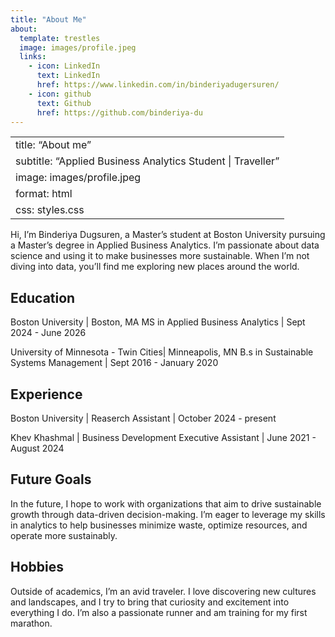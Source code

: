 ```yaml
---
title: "About Me"
about:
  template: trestles
  image: images/profile.jpeg
  links:
    - icon: LinkedIn
      text: LinkedIn
      href: https://www.linkedin.com/in/binderiyadugersuren/
    - icon: github
      text: Github
      href: https://github.com/binderiya-du
---
```


---
title: "About me"
subtitle: "Applied Business Analytics Student | Traveller"
image: images/profile.jpeg
format: html
css: styles.css
---


Hi, I'm Binderiya Dugsuren, a Master's student at Boston University pursuing a Master's degree in Applied Business Analytics. I'm passionate about data science and using it to make businesses more sustainable. When I’m not diving into data, you’ll find me exploring new places around the world. 

## Education

Boston University | Boston, MA
MS in Applied Business Analytics | Sept 2024 - June 2026

University of Minnesota - Twin Cities| Minneapolis, MN
B.s in Sustainable Systems Management  | Sept 2016 - January 2020

## Experience

Boston University | Reaserch Assistant | October 2024 - present

Khev Khashmal | Business Development Executive Assistant | June 2021 - August 2024



## Future Goals

In the future, I hope to work with organizations that aim to drive sustainable growth through data-driven decision-making. I'm eager to leverage my skills in analytics to help businesses minimize waste, optimize resources, and operate more sustainably.

## Hobbies

Outside of academics, I’m an avid traveler. I love discovering new cultures and landscapes, and I try to bring that curiosity and excitement into everything I do. I'm also a passionate runner and am training for my first marathon.
